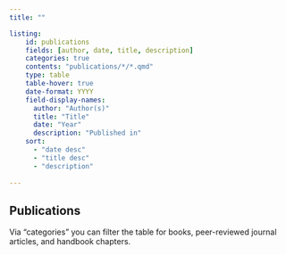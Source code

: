 ```yaml
---
title: ""

listing:
    id: publications
    fields: [author, date, title, description]
    categories: true
    contents: "publications/*/*.qmd"
    type: table
    table-hover: true
    date-format: YYYY
    field-display-names:
      author: "Author(s)"
      title: "Title"
      date: "Year"
      description: "Published in"
    sort:
      - "date desc"
      - "title desc"
      - "description"
    
---
```


## Publications ##

Via "categories" you can filter the table for books, peer-reviewed journal articles, and handbook chapters.

:::{#publications}
:::

